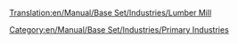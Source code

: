 [[Translation:en/Manual/Base Set/Industries/Lumber Mill]]
{{en/Manual/Base Set/Industries/Industries|Image=[[File:en/Manual/Base Set/Industries/Lumbermill.png]]
|name=Lumber Mill
|climates=[[en/Manual/Climates]].
|accepts=Nothing
|produces=[[en/Manual/Base Set/Cargos/Wood]]
|notes=Not Generated by map and will not be built. Must be funded by player.<br> Must also be built on [[en/Tree Type 4]]. (Rainforest), where it cuts down trees one square at a time within a certain area. Once all trees in this area are chopped down, production will drop to 0. As a result, frequent tree-planting will be needed to sustain this industry.
}}
[[Category:en/Manual/Base Set/Industries/Primary Industries]]